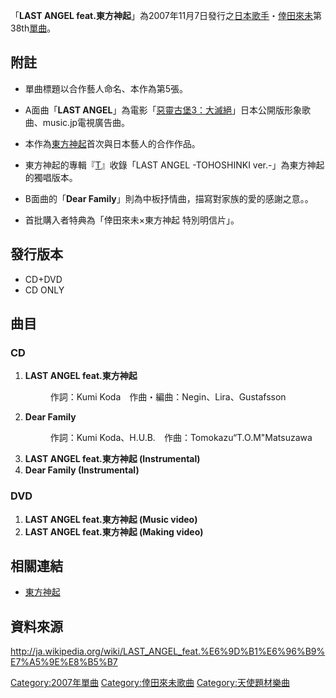 {{Infobox song
| name       = LAST ANGEL feat.東方神起
| type       = [[單曲|單曲]]
| cover      = LAST_ANGEL.jpg
| artist     = [[倖田來未|倖田來未]]
| released   = 2007年11月7日
| recorded   = 2007年
| genre      = [[J-POP|J-POP]]
| length     = 17分32秒（CD）
| label      = [[rhythm_zone|rhythm zone]]
| producer   = 
| chart_position = *最高第3名（[[Oricon|Oricon]]）
*2007年11月度月間順位9名（Oricon）
| certification = *金唱片（日本唱片協會）
| prev_title = [[愛之歌_(倖田來未歌曲)|愛之歌]]
| prev_year  = 2007
| next_title = [[anytime|anytime]]
| next_year  = 2008
}}
「'''LAST ANGEL feat.東方神起'''」為2007年11月7日發行之[[日本|日本]][[歌手|歌手]]・[[倖田來未|倖田來未]]第38th[[單曲|單曲]]。

== 附註 ==
*單曲標題以合作藝人命名、本作為第5張。

*A面曲「'''LAST ANGEL'''」為電影「[[惡靈古堡3：大滅絕|惡靈古堡3：大滅絕]]」日本公開版形象歌曲、music.jp電視廣告曲。

*本作為[[東方神起|東方神起]]首次與日本藝人的合作作品。

*東方神起的專輯『[[東方神起|T]]』收錄「LAST ANGEL -TOHOSHINKI ver.-」為東方神起的獨唱版本。

*B面曲的「'''Dear Family'''」則為中板抒情曲，描寫對家族的愛的感謝之意。。

*首批購入者特典為「倖田來未×東方神起 特別明信片」。

==發行版本==
*CD+DVD
*CD ONLY

== 曲目 ==
=== CD ===
#'''LAST ANGEL feat.東方神起'''
#:作詞：Kumi Koda　作曲・編曲：Negin、Lira、Gustafsson 
#'''Dear Family'''
#:作詞：Kumi Koda、H.U.B.　作曲：Tomokazu“T.O.M"Matsuzawa 
#'''LAST ANGEL feat.東方神起 (Instrumental)'''
#'''Dear Family (Instrumental)'''

=== DVD ===
#'''LAST ANGEL feat.東方神起 (Music video)'''
#'''LAST ANGEL feat.東方神起 (Making video)'''

== 相關連結 ==
*[[東方神起|東方神起]]

==資料來源==
http://ja.wikipedia.org/wiki/LAST_ANGEL_feat.%E6%9D%B1%E6%96%B9%E7%A5%9E%E8%B5%B7 {{Wayback|url=http://ja.wikipedia.org/wiki/LAST_ANGEL_feat.%E6%9D%B1%E6%96%B9%E7%A5%9E%E8%B5%B7 |date=20201022212006 }} 
{{倖田來未}}
{{東方神起}}
{{DEFAULTSORT:Last Angel feat. Tohoshinki}}
[[Category:2007年單曲|Category:2007年單曲]]
[[Category:倖田來未歌曲|Category:倖田來未歌曲]]
[[Category:天使題材樂曲|Category:天使題材樂曲]]
